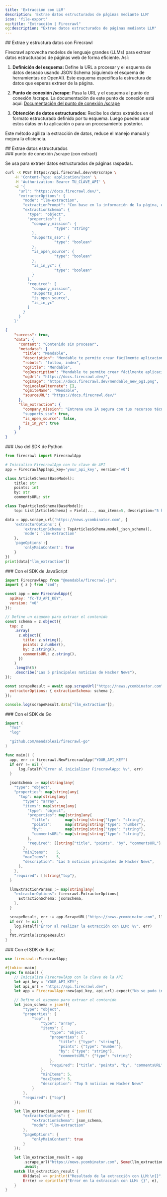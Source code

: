 ```yaml
---
title: 'Extracción con LLM'
description: 'Extrae datos estructurados de páginas mediante LLM'
icon: 'file-export'
og:title: "Extracción | Firecrawl"
og:description: "Extrae datos estructurados de páginas mediante LLM"
---
```


<div id="scrape-and-extract-structured-data-with-firecrawl">
  ## Extrae y estructura datos con Firecrawl
</div>

Firecrawl aprovecha modelos de lenguaje grandes (LLMs) para extraer datos estructurados de páginas web de forma eficiente. Así:

1. **Definición del esquema:**
   Define la URL a procesar y el esquema de datos deseado usando JSON Schema (siguiendo el esquema de herramientas de OpenAI). Este esquema especifica la estructura de datos que esperas extraer de la página.

2. **Punto de conexión /scrape:**
   Pasa la URL y el esquema al punto de conexión /scrape. La documentación de este punto de conexión está aquí:
   [Documentación del punto de conexión /scrape](https://docs.firecrawl.dev/api-reference/endpoint/scrape)

3. **Obtención de datos estructurados:**
   Recibe los datos extraídos en el formato estructurado definido por tu esquema. Luego puedes usar estos datos en tu aplicación o para un procesamiento posterior.

Este método agiliza la extracción de datos, reduce el manejo manual y mejora la eficiencia.

<div id="extract-structured-data">
  ## Extrae datos estructurados
</div>

<div id="scrape-with-extract-endpoint">
  ### punto de conexión /scrape (con extract)
</div>

Se usa para extraer datos estructurados de páginas raspadas.

```bash
curl -X POST https://api.firecrawl.dev/v0/scrape \
    -H 'Content-Type: application/json' \
    -H 'Authorization: Bearer TU_CLAVE_API' \
    -d '{
      "url": "https://docs.firecrawl.dev/",
      "extractorOptions": {
        "mode": "llm-extraction",
        "extractionPrompt": "Con base en la información de la página, extrae los datos según el esquema. ",
        "extractionSchema": {
          "type": "object",
          "properties": {
            "company_mission": {
                      "type": "string"
            },
            "supports_sso": {
                      "type": "boolean"
            },
            "is_open_source": {
                      "type": "boolean"
            },
            "is_in_yc": {
                      "type": "boolean"
            }
          },
          "required": [
            "company_mission",
            "supports_sso",
            "is_open_source",
            "is_in_yc"
          ]
        }
      }
    }'
```

```json
{
    "success": true,
    "data": {
      "content": "Contenido sin procesar",
      "metadata": {
        "title": "Mendable",
        "description": "Mendable te permite crear fácilmente aplicaciones de chat con IA. Ingresa, personaliza y luego impleméntalas con una sola línea de código, donde quieras. Presentado por SideGuide",
        "robots": "follow, index",
        "ogTitle": "Mendable",
        "ogDescription": "Mendable te permite crear fácilmente aplicaciones de chat con IA. Ingresa, personaliza y luego impleméntalas con una sola línea de código, donde quieras. Presentado por SideGuide",
        "ogUrl": "https://docs.firecrawl.dev/",
        "ogImage": "https://docs.firecrawl.dev/mendable_new_og1.png",
        "ogLocaleAlternate": [],
        "ogSiteName": "Mendable",
        "sourceURL": "https://docs.firecrawl.dev/"
      },
      "llm_extraction": {
        "company_mission": "Entrena una IA segura con tus recursos técnicos que responda preguntas de clientes y empleados para que tu equipo no tenga que hacerlo"
        "supports_sso": true,
        "is_open_source": false,
        "is_in_yc": true
      }
    }
}

```


<div id="using-python-sdk">
  ### Uso del SDK de Python
</div>

```python
from firecrawl import FirecrawlApp

# Inicializa FirecrawlApp con tu clave de API
app = FirecrawlApp(api_key='your_api_key', version='v0')

class ArticleSchema(BaseModel):
    title: str
    points: int 
    by: str
    commentsURL: str

class TopArticlesSchema(BaseModel):
    top: List[ArticleSchema] = Field(..., max_items=5, description="5 historias destacadas")

data = app.scrape_url('https://news.ycombinator.com', {
    'extractorOptions': {
        'extractionSchema': TopArticlesSchema.model_json_schema(),
        'mode': 'llm-extraction'
    },
    'pageOptions':{
        'onlyMainContent': True
    }
})
print(data["llm_extraction"])
```


<div id="with-javascript-sdk">
  ### Con el SDK de JavaScript
</div>

```js
import FirecrawlApp from "@mendable/firecrawl-js";
import { z } from "zod";

const app = new FirecrawlApp({
  apiKey: "fc-TU_API_KEY",
  version: "v0"
});

// Define un esquema para extraer el contenido
const schema = z.object({
  top: z
    .array(
      z.object({
        title: z.string(),
        points: z.number(),
        by: z.string(),
        commentsURL: z.string(),
      })
    )
    .length(5)
    .describe("Las 5 principales noticias de Hacker News"),
});

const scrapeResult = await app.scrapeUrl("https://news.ycombinator.com", {
  extractorOptions: { extractionSchema: schema },
});

console.log(scrapeResult.data["llm_extraction"]);
```


<div id="with-go-sdk">
  ### Con el SDK de Go
</div>

```go Go
import (
  "fmt"
  "log"

  "github.com/mendableai/firecrawl-go"
)

func main() {
  app, err := firecrawl.NewFirecrawlApp("YOUR_API_KEY")
  if err != nil {
      log.Fatalf("Error al inicializar FirecrawlApp: %v", err)
  }

  jsonSchema := map[string]any{
    "type": "object",
    "properties": map[string]any{
      "top": map[string]any{
        "type": "array",
        "items": map[string]any{
          "type": "object",
          "properties": map[string]any{
            "title":       map[string]string{"type": "string"},
            "points":      map[string]string{"type": "number"},
            "by":          map[string]string{"type": "string"},
            "commentsURL": map[string]string{"type": "string"},
          },
          "required": []string{"title", "points", "by", "commentsURL"},
        },
        "minItems":    5,
        "maxItems":    5,
        "description": "Las 5 noticias principales de Hacker News",
      },
    },
    "required": []string{"top"},
  }

  llmExtractionParams := map[string]any{
    "extractorOptions": firecrawl.ExtractorOptions{
      ExtractionSchema: jsonSchema,
    },
  }

  scrapeResult, err := app.ScrapeURL("https://news.ycombinator.com", llmExtractionParams)
  if err != nil {
    log.Fatalf("Error al realizar la extracción con LLM: %v", err)
  }
  fmt.Println(scrapeResult)
}
```


<div id="with-rust-sdk">
  ### Con el SDK de Rust
</div>

```rust Rust
use firecrawl::FirecrawlApp;

#[tokio::main]
async fn main() {
    // Inicializa FirecrawlApp con la clave de la API
    let api_key = "YOUR_API_KEY";
    let api_url = "https://api.firecrawl.dev";
    let app = FirecrawlApp::new(api_key, api_url).expect("No se pudo inicializar FirecrawlApp");

    // Define el esquema para extraer el contenido
    let json_schema = json!({
        "type": "object",
        "properties": {
            "top": {
                "type": "array",
                "items": {
                    "type": "object",
                    "properties": {
                        "title": {"type": "string"},
                        "points": {"type": "number"},
                        "by": {"type": "string"},
                        "commentsURL": {"type": "string"}
                    },
                    "required": ["title", "points", "by", "commentsURL"]
                },
                "minItems": 5,
                "maxItems": 5,
                "description": "Top 5 noticias en Hacker News"
            }
        },
        "required": ["top"]
    });

    let llm_extraction_params = json!({
        "extractorOptions": {
            "extractionSchema": json_schema,
            "mode": "llm-extraction"
        },
        "pageOptions": {
            "onlyMainContent": true
        }
    });

    let llm_extraction_result = app
        .scrape_url("https://news.ycombinator.com", Some(llm_extraction_params))
        .await;
    match llm_extraction_result {
        Ok(data) => println!("Resultado de la extracción con LLM:\n{}", data["llm_extraction"]),
        Err(e) => eprintln!("Error en la extracción con LLM: {}", e),
    }
}
```
